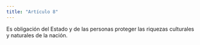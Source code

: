 ```yaml
---
title: "Artículo 8"
---
```


Es obligación del Estado y de las
personas proteger las riquezas culturales y naturales de la nación.